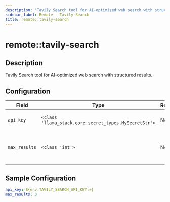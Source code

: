 ```yaml
---
description: "Tavily Search tool for AI-optimized web search with structured results."
sidebar_label: Remote - Tavily-Search
title: remote::tavily-search
---
```


# remote::tavily-search

## Description

Tavily Search tool for AI-optimized web search with structured results.

## Configuration

| Field | Type | Required | Default | Description |
|-------|------|----------|---------|-------------|
| `api_key` | `<class 'llama_stack.core.secret_types.MySecretStr'>` | No |  | The Tavily Search API Key |
| `max_results` | `<class 'int'>` | No | 3 | The maximum number of results to return |

## Sample Configuration

```yaml
api_key: ${env.TAVILY_SEARCH_API_KEY:=}
max_results: 3
```
